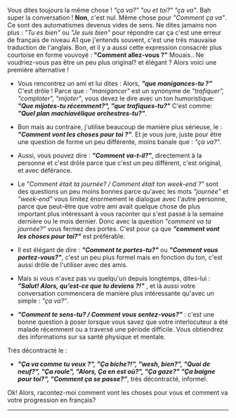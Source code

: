 Vous dites toujours la même chose ! _"ça va?" "ou et toi?" "ça va"_. Bah super la conversation ! **Non**, c'est nul. Même chose pour _"Comment ça va"_. Ce sont des automatismes devenus vides de sens. Ne dites jamains non plus : _"Tu es bien"_ ou _"Je suis bien"_ pour répondre car ça c'est une erreur de français de niveau A1 que j'entends souvent, c'est une très mauvaise traduction de l'anglais. Bon, et il y a aussi cette expression consacrér plus courtoise en forme vouvoyé : **"Comment allez-vous ?"** Mouais.. Ne voudriez-vous pas être un peu plus original? et élégant ? Alors voici une première alternative !

- Vous rencontrez un ami et lui dites : Alors, **_"que manigances-tu ?"_** C'est drôle ! Parce que : _"manigancer"_ est un synonyme de _"trafiquer", "comploter", "mijoter"_, vous devez le dire avec un ton humoristique: **_"Que mijotes-tu récemment?", "que trafiques-tu?"_** C'est comme: **_"Quel plan machiavélique orchestres-tu?"_**.

- Bon mais au contraire, j'utilise beaucoup de manière plus sérieuse, le : **_"Comment vont les choses pour toi ?"_**. Et je vous jure, juste pour être une question de forme un peu différente, moins banale que : _"ça va?"_.

* Aussi, vous pouvez dire : **_"Comment va-t-il?"_**, directement à la personne et c'est drôle parce que c'est un peu différent, c'est original, et avec déférance.

* Le _"Comment était ta journée? / Comment était ton week-end ?"_ sont des questions un peu moins bonnes parce qu'avec les mots _"journée"_ et _"week-end"_ vous limitez énormement le dialogue avec l'autre personne, parce que peut-être que votre ami avait quelque chose de plus important plus intéressant à vous raconter qui s'est passé à la semaine dernière ou le mois dernier. Donc avec la question _"comment va ta journée?"_ vous fermez des portes. C'est pour ça que ***"comment vont les choses pour toi?"*** est préférable.

* Il est élégant de dire : **_"Comment te portes-tu?"_** ou **_"Comment vous portez-vous?"_**, c'est un peu plus formel mais en fonction du ton, c'est aussi drôle de l'utiliser avec des amis.

* Mais si vous n'avez pas vu quelqu'un depuis longtemps, dites-lui : **_"Salut! Alors, qu'est-ce que tu deviens ?!"_** , et là aussi votre conversation commencera de manière plus intéressante qu'avec un simple : _"ça va?"_.

* **_"Comment te sens-tu? / Comment vous sentez-vous?"_** : c'est une bonne question à poser lorsque vous savez que votre interlocuteur a été malade récemment ou a traversé une période difficile. Vous obtiendrez des informations sur sa santé physique et mentale.

Très décontracté le : 

  * **_"Ça va comme tu veux ?", "Ça biche?!", "wesh, bien?", "Quoi de neuf?", "Ça roule", "Alors, Ça en est où?", "Ça gaze?" "Ça baigne pour toi?", "Comment ça se passe?"_**, très décontracté, informel.

Ok! Alors, racontez-moi comment vont les choses pour vous et comment va votre progression en français?

---